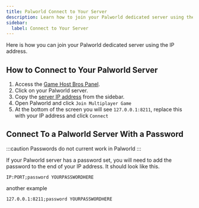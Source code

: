```yaml
---
title: Palworld Connect to Your Server
description: Learn how to join your Palworld dedicated server using the IP address.
sidebar:
  label: Connect to Your Server
---
```


Here is how you can join your Palworld dedicated server using the IP address.

## How to Connect to Your Palworld Server

1. Access the [Game Host Bros Panel](https://panel.gamehostbros.com/).
2. Click on your Palworld server.
3. Copy the [server IP address](https://www.youtube.com/watch?v=Ap7DtDF-wYg) from the sidebar.
4. Open Palworld and click `Join Multiplayer Game`
5. At the bottom of the screen you will see `127.0.0.1:8211`, replace this with your IP address and click `Connect`

## Connect To a Palworld Server With a Password

:::caution
Passwords do not current work in Palworld
:::

If your Palworld server has a password set, you will need to add the password to the end of your IP address. It should look like this.

`IP:PORT;password YOURPASSWORDHERE`

another example

`127.0.0.1:8211;password YOURPASSWORDHERE`